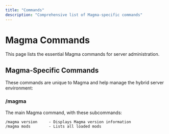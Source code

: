 ```yaml
---
title: "Commands"
description: "Comprehensive list of Magma-specific commands"
---
```


# Magma Commands

This page lists the essential Magma commands for server administration.

## Magma-Specific Commands

These commands are unique to Magma and help manage the hybrid server environment:

### /magma

The main Magma command, with these subcommands:

```
/magma version     - Displays Magma version information
/magma mods        - Lists all loaded mods
```
